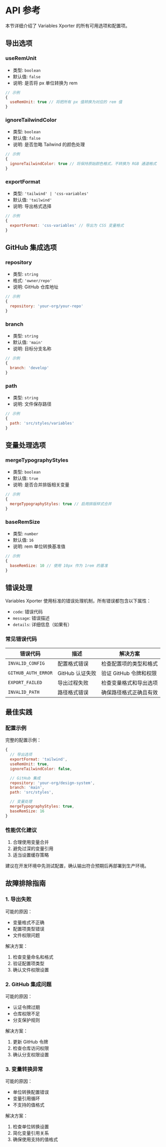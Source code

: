 
# API 参考

本节详细介绍了 Variables Xporter 的所有可用选项和配置项。

## 导出选项

### useRemUnit
- 类型: `boolean`
- 默认值: `false`
- 说明: 是否将 px 单位转换为 rem

```js
// 示例
{
  useRemUnit: true // 将把所有 px 值转换为对应的 rem 值
}
```

### ignoreTailwindColor
- 类型: `boolean`
- 默认值: `false`
- 说明: 是否忽略 Tailwind 的颜色处理

```js
// 示例
{
  ignoreTailwindColor: true // 将保持原始颜色格式，不转换为 RGB 通道格式
}
```

### exportFormat
- 类型: `'tailwind' | 'css-variables'`
- 默认值: `'tailwind'`
- 说明: 导出格式选择

```js
// 示例
{
  exportFormat: 'css-variables' // 导出为 CSS 变量格式
}
```

## GitHub 集成选项

### repository
- 类型: `string`
- 格式: `'owner/repo'`
- 说明: GitHub 仓库地址

```js
// 示例
{
  repository: 'your-org/your-repo'
}
```

### branch
- 类型: `string`
- 默认值: `'main'`
- 说明: 目标分支名称

```js
// 示例
{
  branch: 'develop'
}
```

### path
- 类型: `string`
- 说明: 文件保存路径

```js
// 示例
{
  path: 'src/styles/variables'
}
```

## 变量处理选项

### mergeTypographyStyles
- 类型: `boolean`
- 默认值: `true`
- 说明: 是否合并排版相关变量

```js
// 示例
{
  mergeTypographyStyles: true // 启用排版样式合并
}
```

### baseRemSize
- 类型: `number`
- 默认值: `16`
- 说明: rem 单位转换基准值

```js
// 示例
{
  baseRemSize: 10 // 使用 10px 作为 1rem 的基准
}
```

## 错误处理

Variables Xporter 使用标准的错误处理机制，所有错误都包含以下属性：

- `code`: 错误代码
- `message`: 错误描述
- `details`: 详细信息（如果有）

### 常见错误代码

| 错误代码 | 描述 | 解决方案 |
|---------|------|---------|
| `INVALID_CONFIG` | 配置格式错误 | 检查配置项的类型和格式 |
| `GITHUB_AUTH_ERROR` | GitHub 认证失败 | 验证 GitHub 令牌和权限 |
| `EXPORT_FAILED` | 导出过程失败 | 检查变量格式和导出选项 |
| `INVALID_PATH` | 路径格式错误 | 确保路径格式正确且有效 |

## 最佳实践

### 配置示例

完整的配置示例：

```js
{
  // 导出选项
  exportFormat: 'tailwind',
  useRemUnit: true,
  ignoreTailwindColor: false,

  // GitHub 集成
  repository: 'your-org/design-system',
  branch: 'main',
  path: 'src/styles',

  // 变量处理
  mergeTypographyStyles: true,
  baseRemSize: 16
}
```

### 性能优化建议

1. 合理使用变量合并
2. 避免过深的变量引用
3. 适当设置缓存策略

<Callout type="info" emoji="💡">
  建议在开发环境中先测试配置，确认输出符合预期后再部署到生产环境。
</Callout>

## 故障排除指南

### 1. 导出失败

可能的原因：
- 变量格式不正确
- 配置项类型错误
- 文件权限问题


解决方案：
1. 检查变量命名和格式
2. 验证配置项类型
3. 确认文件权限设置

### 2. GitHub 集成问题

可能的原因：
- 认证令牌过期
- 仓库权限不足
- 分支保护规则

解决方案：
1. 更新 GitHub 令牌
2. 检查仓库访问权限
3. 确认分支权限设置

### 3. 变量转换异常

可能的原因：
- 单位转换配置错误
- 变量引用循环
- 不支持的值格式

解决方案：
1. 检查单位转换设置
2. 简化变量引用关系
3. 确保使用支持的值格式
